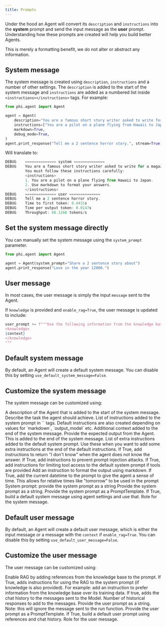 ```yaml
---
title: Prompts
---
```


Under the hood an Agent will convert its `description` and `instructions` into the **system** prompt and send the input message as the **user** prompt. Understanding how these prompts are created will help you build better Agents.

<Note>
  This is merely a formatting benefit, we do not alter or abstract any
  information.
</Note>

## System message

The system message is created using `description`, `instructions` and a number of other settings. The `description` is added to the start of the system message and `instructions` are added as a numbered list inside `<instructions></instructions>` tags. For example:

```python instructions.py
from phi.agent import Agent

agent = Agent(
    description="You are a famous short story writer asked to write for a magazine",
    instructions=["You are a pilot on a plane flying from Hawaii to Japan."],
    markdown=True,
    debug_mode=True,
)
agent.print_response("Tell me a 2 sentence horror story.", stream=True)
```

Will translate to:

```js
DEBUG    ============== system ==============
DEBUG    You are a famous short story writer asked to write for a magazine
         You must follow these instructions carefully:
         <instructions>
         1. You are a pilot on a plane flying from Hawaii to Japan.
         2. Use markdown to format your answers.
         </instructions>
DEBUG    ============== user ==============
DEBUG    Tell me a 2 sentence horror story.
DEBUG    Time to first token: 0.4431s
DEBUG    Time per output token: 0.0147s
DEBUG    Throughput: 68.1266 tokens/s
```

## Set the system message directly

You can manually set the system message using the `system_prompt` parameter.

```python
from phi.agent import Agent

agent = Agent(system_prompt="Share a 2 sentence story about")
agent.print_response("Love in the year 12000.")
```

## User message

In most cases, the user message is simply the input `message` sent to the Agent.

If `knowledge` is provided and `enable_rag=True`, the user message is updated to include:

```python
user_prompt += f"""Use the following information from the knowledge base if it helps:"
<knowledge>
{context}
</knowledge>
"""
```

## Default system message

By default, an Agent will create a default system message. You can disable this by setting `use_default_system_message=False`.

## Customize the system message

The system message can be customized using:

<ResponseField name="description" type="str" default="None">
  A description of the Agent that is added to the start of the system message.
</ResponseField>
<ResponseField name="task" type="str" default="None">
  Describe the task the agent should achieve.
</ResponseField>
<ResponseField name="instructions" type="List[str]" default="None">
  List of instructions added to the system prompt in `<instructions>` tags. Default instructions are also created depending on values for `markdown`, `output_model` etc.
</ResponseField>
<ResponseField name="additional_context" type="str" default="None">
  Additional context added to the end of the system message.
</ResponseField>
<ResponseField name="expected_output" type="str" default="None">
  Provide the expected output from the Agent. This is added to the end of the system message.
</ResponseField>
<ResponseField name="extra_instructions" type="List[str]" default="None">
  List of extra instructions added to the default system prompt. Use these when you want to add some extra instructions at the end of the default instructions.
</ResponseField>
<ResponseField name="prevent_hallucinations" type="bool" default="False">
  If True, add instructions to return "I don't know" when the agent does not know the answer.
</ResponseField>
<ResponseField name="prevent_prompt_injection" type="bool" default="False">
  If True, add instructions to prevent prompt injection attacks.
</ResponseField>
<ResponseField name="limit_tool_access" type="bool" default="False">
  If True, add instructions for limiting tool access to the default system prompt if tools are provided
</ResponseField>
<ResponseField name="markdown" type="bool" default="False">
  Add an instruction to format the output using markdown.
</ResponseField>
<ResponseField name="add_datetime_to_instructions" type="bool" default="False">
  If True, add the current datetime to the prompt to give the agent a sense of time. This allows for relative times like "tomorrow" to be used in the prompt
</ResponseField>
<ResponseField name="system_prompt" type="str" default="None">
  System prompt: provide the system prompt as a string
</ResponseField>
<ResponseField name="system_prompt" type="str" default="None">
  Provide the system prompt as a string.
</ResponseField>
<ResponseField name="system_prompt_template" type="PromptTemplate" default="None">
  Provide the system prompt as a PromptTemplate.
</ResponseField>
<ResponseField name="use_default_system_message" type="bool" default="True">
  If True, build a default system message using agent settings and use that.
</ResponseField>
<ResponseField name="system_message_role" type="str" default="system">
  Role for the system message.
</ResponseField>

## Default user message

By default, an Agent will create a default user message, which is either the input message or a message with the `context` if `enable_rag=True`. You can disable this by setting `use_default_user_message=False`.

## Customize the user message

The user message can be customized using:

<ResponseField name="enable_rag" type="bool" default="False">
  Enable RAG by adding references from the knowledge base to the prompt.
</ResponseField>
<ResponseField name="add_rag_instructions" type="bool" default="False">
  If True, adds instructions for using the RAG to the system prompt (if
  knowledge is also provided). For example: add an instruction to prefer
  information from the knowledge base over its training data.
</ResponseField>
<ResponseField name="add_history_to_messages" type="bool" default="False">
  If true, adds the chat history to the messages sent to the Model.
</ResponseField>
<ResponseField name="num_history_responses" type="int" default="3">
  Number of historical responses to add to the messages.
</ResponseField>
<ResponseField name="user_prompt" type="Union[List, Dict, str]" default="None">
  Provide the user prompt as a string. Note: this will ignore the message sent
  to the run function.
</ResponseField>
<ResponseField name="user_prompt_template" type="PromptTemplate" default="None">
  Provide the user prompt as a PromptTemplate.
</ResponseField>
<ResponseField name="use_default_user_message" type="bool" default="True">
  If True, build a default user prompt using references and chat history.
</ResponseField>
<ResponseField name="user_message_role" type="str" default="user">
  Role for the user message.
</ResponseField>
